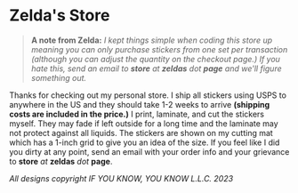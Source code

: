 
# Zelda's Store

> **A note from Zelda:** *I kept things simple when coding this store up meaning you can only
> purchase stickers from one set per transaction (although you can adjust the quantity on the
> checkout page.) If you hate this, send an email to **store** *at* **zeldas** *dot* **page** and
> we'll figure something out.*

Thanks for checking out my personal store. I ship all stickers using USPS to anywhere in the US and
they should take 1-2 weeks to arrive **(shipping costs are included in the price.)** I print,
laminate, and cut the stickers myself. They may fade if left outside for a long time and the
laminate may not protect against all liquids. The stickers are shown on my cutting mat which has a
1-inch grid to give you an idea of the size. If you feel like I did you dirty at any point, send an
email with your order info and your grievance to **store** _at_ **zeldas** _dot_ **page**.

<Store />

_All designs copyright IF YOU KNOW, YOU KNOW L.L.C. 2023_

